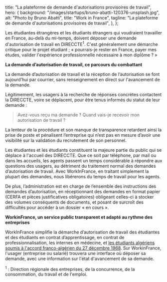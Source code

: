 
  title: "La plateforme de demande d'autorisations provisoires de travail",
  hero: {
    background: "/images/startups/bruno-abatti-120376-unsplash.jpg",
    alt: "Photo by Bruno Abatti",
    title: "Work in France",
    tagline: "La plateforme de demande d'autorisations provisoires de travail",
  },
};

<LayoutArticle meta={meta} startup="work-in-france">

<!-- start content -->

Les étudiantes étrangères et les étudiants étrangers qui voudraient travailler en France, au-delà du mi-temps, doivent déposer une demande d'autorisation de travail en DIRECCTE<sup>1</sup>. C'est généralement une démarche critique pour le projet étudiant ; « pourrais-je rester en France, payer mes études, valider l'expérience professionnelle nécessaire à mon diplôme ? »

**La demande d’autorisation de travail, ce parcours du combattant**

La demande d’autorisation de travail et la réception de l’autorisation se font aujourd’hui par courrier, sans renseignement en direct sur l'avancement de la demande.

Légitimement, les usagers à la recherche de réponses concrètes contactent la DIRECCTE, voire se déplacent, pour être tenus informés du statut de leur demande :

> Avez-vous reçu ma demande ?
> Quand vais-je recevoir mon autorisation de travail ?

La lenteur de la procédure et son manque de transparence retardent ainsi la prise de poste et pénalisent l’entreprise qui n’est pas en mesure d’avoir une visibilité sur la validation du recrutement de son personnel.

Les étudiantes et les étudiants constituent la majeure partie du public qui se déplace à l'accueil des DIRECCTE. Que ce soit par téléphone, par mail ou dans les accueils, les agents passent un temps considérable à répondre aux questions des usagers, au détriment du traitement normal des demandes d’autorisation de travail. Avec WorkInFrance, en traitant simplement la plupart des demandes, nous libérerons du temps de travail pour les agents.

De plus, l’administration est en charge de l’ensemble des instructions des demandes d’autorisation, en réceptionnant des demandes en format papier (CERFA et pièces justificatives obligatoires) obligeant celles-ci à stocker des volumes conséquents de documents, et posant de surcroît des difficultés pour accéder à un dossier « en cours ».

**WorkinFrance, un service public transparent et adapté au rythme des entreprises**

WorkInFrance simplifie la démarche d’autorisation de travail des étudiantes et des étudiants en contrat d’apprentissage, en contrat de professionnalisation, les internes en médecine, et [les étudiants algériens soumis à l'accord franco-algérien du 27 décembre 1968](https://duckduckgo.com/?q=%C3%A9tudiants+alg%C3%A9riens&t=ffab&ia=web). Sur WorkinFrance, l'usager (entreprise ou salarié) trouvera une interface où déposer sa demande, avec une information sur l'état d'avancement de sa demande.


<sup>1</sup> : Direction régionale des entreprises, de la concurrence, de la consommation, du travail et de l'emploi.

<!-- end content -->

<Timeline>
  <TimelineEvent
    date="28/09/2017"
    title="Lauréat du hackathon"
    category="Pilotage"
  />
  <TimelineEvent
    date="27/03/2018"
    title="Ouverture de l'UD de Paris (75)"
    category="Déploiement"
  />
  <TimelineEvent
    date="05/09/2018"
    title="1000 dossiers déposés sur Work in France"
    category="Usage"
  />
  <TimelineEvent
    date="01/04/2019"
    title="Work in France est accessible dans toute la région Ile-de-France"
    category="Déploiement"
  />
  <TimelineEvent
    date="09/04/2019"
    title="4000 dossiers acceptés sur Work in France"
    category="Usage"
  />
  <TimelineEvent
    date="14/05/2019"
    title="WIF déployé dans 23 départements"
    category="Déploiement"
  />
  <TimelineEvent
    date="20/05/2019"
    title="6000 dossiers acceptés sur Work in France"
    category="Usage"
  />
  <TimelineEvent
    date="23/09/2019"
    title="10000 dossiers acceptés sur Work in France"
    category="Usage"
  />
</Timeline>

</LayoutArticle>
